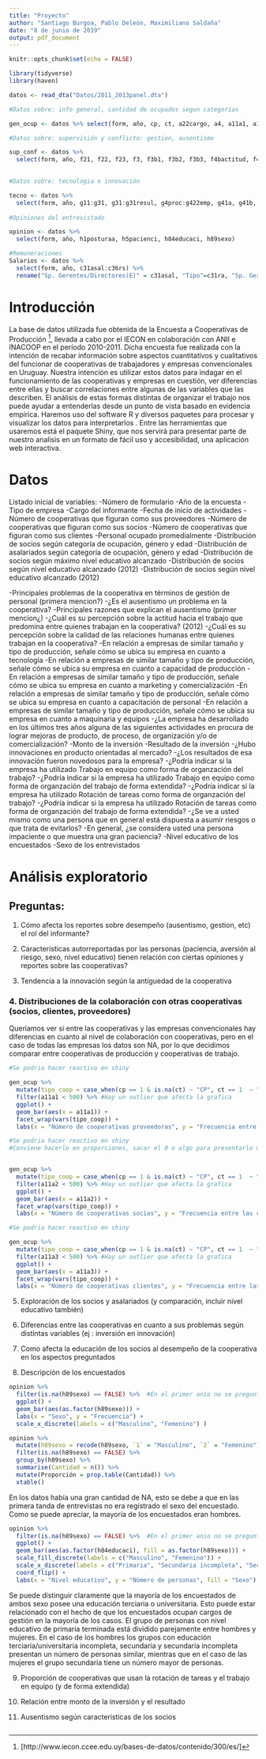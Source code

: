 ```yaml
---
title: "Proyecto"
author: "Santiago Burgoa, Pablo Deleón, Maximiliano Saldaña"
date: "8 de junio de 2019"
output: pdf_document
---
```


```r
knitr::opts_chunk$set(echo = FALSE)
```


```r
library(tidyverse)
library(haven)

datos <- read_dta("Datos/2011_2013panel.dta")

#Datos sobre: info general, cantidad de ocupados segun categorias   

gen_ocup <- datos %>% select(form, año, cp, ct, a22cargo, a4, a11a1, a11a2, a11a3,b1, starts_with("b2a", ignore.case = FALSE), starts_with("b2b", ignore.case = FALSE), starts_with("b3soc"))

#Datos sobre: supervisión y conflicto: gestion, ausentismo

sup_conf <- datos %>%
  select(form, año, f21, f22, f23, f3, f3b1, f3b2, f3b3, f4bactitud, f4ccalidad)

  
#Datos sobre: tecnologia e innovación

tecno <- datos %>%
  select(form, año, g11:g31, g31:g31resul, g4proc:g422emp, g41a, g41b, g43a:g44b)
  
#Opiniones del entrevistado

opinion <- datos %>%
  select(form, año, h1posturaa, h5pacienci, h84educaci, h89sexo)
```

```r
#Remuneraciones
Salarios <- datos %>% 
  select(form, año, c31asal:c36rs) %>% 
  rename("Sp. Gerentes/Directores(E)" = c31asal, "Tipo"=c31ra, "Sp. Gerentes/Directores(S)"=c31soc)

```

# Introducción

La base de datos utilizada fue obtenida de la Encuesta a Cooperativas de Producción [^1], llevada a cabo por el IECON en colaboración con ANII e INACOOP en el período 2010-2011. Dicha encuesta fue realizada con la intención de recabar información sobre aspectos cuantitativos y cualitativos del funcionar de cooperativas de trabajadores y empresas convencionales en Uruguay. Nuestra intención es utilizar estos datos para indagar en el funcionamiento de las cooperativas y empresas en cuestión, ver diferencias entre ellas y buscar correlaciones  entre algunas de las variables que las describen.
El análisis de estas formas distintas de organizar el trabajo nos puede ayudar a entenderlas desde un punto de vista basado en evidencia empírica.
Haremos uso del software R y diversos paquetes para procesar y visualizar los datos para interpretarlos . Entre las herramientas que usaremos está el paquete Shiny, que nos servirá para presentar parte de nuestro analisis en un formato de fácil uso y accesibilidad, una aplicación web interactiva. 



[^1]: [http://www.iecon.ccee.edu.uy/bases-de-datos/contenido/300/es/]



# Datos
 Listado inicial de variables:
-Número de formulario
-Año de la encuesta
-Tipo de empresa
-Cargo del informante
-Fecha de inicio de actividades 
-Número de cooperativas que figuran como sus proveedores 
-Número de cooperativas que figuran como sus socios
-Número de cooperativas que figuran como sus clientes
-Personal ocupado promedialmente
-Distribución de socios según categoría de ocupación, género y edad
-Distribución de asalariados según categoría de ocupación, género y edad
-Distribución de socios según máximo nivel educativo alcanzado
-Distribución de socios según nivel educativo alcanzado (2012)
-Distribución de socios según nivel educativo alcanzado (2012)



-Principales problemas de la cooperativa en términos de gestión de personal (primera mencion?)
-¿Es el ausentismo un problema en la cooperativa?
-Principales razones que explican el ausentismo (primer mencion¿)
-¿Cuál es su percepción sobre la actitud hacia el trabajo que predomina entre quienes trabajan en la cooperativa? (2012)
-¿Cuál es su percepción sobre la calidad de las relaciones humanas entre quienes trabajan en la cooperativa? 
-En relación a empresas de similar tamaño y tipo de producción, señale cómo se ubica su empresa en cuanto a tecnología
-En relación a empresas de similar tamaño y tipo de producción, señale cómo se ubica su empresa en cuanto a capacidad de producción
-En relación a empresas de similar tamaño y tipo de producción, señale cómo se ubica su empresa en cuanto a marketing y comercialización
-En relación a empresas de similar tamaño y tipo de producción, señale cómo se ubica su empresa en cuanto a capacitación de personal
-En relación a empresas de similar tamaño y tipo de producción, señale cómo se ubica su empresa en cuanto a maquinaria y equipos
-¿La empresa ha desarrollado en los últimos tres años alguna de las siguientes actividades en procura de lograr mejoras de producto, de proceso, de organización y/o de comercialización? 
-Monto de la inversión
-Resultado de la inversión
-¿Hubo innovaciones en producto orientadas al mercado? 
-¿Los resultados de esa innovación fueron novedosos para la empresa?
-¿Podría indicar si la empresa ha utilizado Trabajo en equipo como forma de organzación del trabajo? 
-¿Podría indicar si la empresa ha utilizado Trabajo en equipo como forma de organzación del trabajo de forma extendida? 
-¿Podría indicar si la empresa ha utilizado Rotación de tareas como forma de organzación del trabajo? 
-¿Podría indicar si la empresa ha utilizado Rotación de tareas como forma de organzación del trabajo de forma extendida? 
-¿Se ve a usted mismo como una persona que en general está dispuesta a asumir riesgos o que trata de evitarlos? 
-En general, ¿se considera usted una persona impaciente o que muestra una gran paciencia? 
-Nivel educativo de los encuestados 
-Sexo de los entrevistados

# Análisis exploratorio

## Preguntas: 

1. Cómo afecta los reportes sobre desempeño (ausentismo, gestion, etc) el rol del informante?

2. Características autorreportadas por las personas (paciencia, aversión al riesgo, sexo, nivel educativo) tienen relación con ciertas opiniones y reportes sobre las cooperativas?

3. Tendencia a la innovación según la antiguedad de la cooperativa

### 4. Distribuciones de la colaboración con otras cooperativas (socios, clientes, proveedores)

Queriamos ver si entre las cooperativas y las empresas convencionales hay diferencias en cuanto al nivel de colaboración con cooperativas, pero en el caso de todas las empresas los datos son NA, por lo que decidimos comparar entre cooperativas de producción y cooperativas de trabajo.

```r

#Se podria hacer reactivo en shiny

gen_ocup %>%
  mutate(tipo_coop = case_when(cp == 1 & is.na(ct) ~ "CP", ct == 1  ~ "CT")) %>%
  filter(a11a1 < 500) %>% #Hay un outlier que afecta la grafica
  ggplot() + 
  geom_bar(aes(x = a11a1)) +
  facet_wrap(vars(tipo_coop)) +
  labs(x = "Número de cooperativas proveedoras", y = "Frecuencia entre las cooperativas encuestadas")
```

```r

#Se podria hacer reactivo en shiny
#Conviene hacerlo en proporciones, sacar el 0 o algo para presentarlo mejor? 


gen_ocup %>%
  mutate(tipo_coop = case_when(cp == 1 & is.na(ct) ~ "CP", ct == 1  ~ "CT")) %>%
  filter(a11a2 < 500) %>% #Hay un outlier que afecta la grafica
  ggplot() + 
  geom_bar(aes(x = a11a2)) +
  facet_wrap(vars(tipo_coop)) +
  labs(x = "Número de cooperativas socias", y = "Frecuencia entre las cooperativas encuestadas")

```

```r

#Se podria hacer reactivo en shiny

gen_ocup %>%
  mutate(tipo_coop = case_when(cp == 1 & is.na(ct) ~ "CP", ct == 1  ~ "CT")) %>%
  filter(a11a3 < 500) %>% #Hay un outlier que afecta la grafica
  ggplot() + 
  geom_bar(aes(x = a11a3)) +
  facet_wrap(vars(tipo_coop)) +
  labs(x = "Número de cooperativas clientes", y = "Frecuencia entre las cooperativas encuestadas")
```
5. Exploración de los socios y asalariados (y comparación, incluir nivel educativo también)

6. Diferencias entre las cooperativas en cuanto a sus problemas según distintas variables (ej : inversión en innovación)

7. Como afecta la educación de los socios al desempeño de la cooperativa en los aspectos preguntados

8. Descripción de los encuestados

```r
opinion %>%
  filter(is.na(h89sexo) == FALSE) %>%  #En el primer anio no se pregunto
  ggplot() +
  geom_bar(aes(as.factor(h89sexo))) +
  labs(x = "Sexo", y = "Frecuencia") +
  scale_x_discrete(labels = c("Masculino", "Femenino") )
```

```r
opinion %>%
  mutate(h89sexo = recode(h89sexo, `1` = "Masculino", `2` = "Femenino")) %>%
  filter(is.na(h89sexo) == FALSE) %>%
  group_by(h89sexo) %>%
  summarise(Cantidad = n()) %>%
  mutate(Proporción = prop.table(Cantidad)) %>%
  xtable()

```
En los datos había una gran cantidad de NA, esto se debe a que en las primera tanda de entrevistas no era registrado el sexo del encuestado. Como se puede apreciar, la mayoría de los encuestados eran hombres.

```r
opinion %>%
  filter(is.na(h89sexo) == FALSE) %>%  #En el primer anio no se pregunto
  ggplot() +
  geom_bar(aes(as.factor(h84educaci), fill = as.factor(h89sexo))) +
  scale_fill_discrete(labels = c("Masculino", "Femenino")) +
  scale_x_discrete(labels = c("Primaria", "Secundaria incompleta", "Secundaria", "Terciaria/Universitaria incompleta", "Terciaria/Universitaria")) +
  coord_flip() +
  labs(x = "Nivel educativo", y = "Número de personas", fill = "Sexo") 
```
Se puede distinguir claramente que la mayoría de los encuestados de ambos sexo posee una educación terciaria o universitaria. Esto puede estar relacionado con el hecho de que los encuestados ocupan cargos de gestión en la mayoría de los casos. El grupo de personas con nivel educativo de primaria terminada está dividido parejamente entre hombres y mujeres. En el caso de los hombres los grupos con educación terciaria/universitaria incompleta, secundaria y secundaria incompleta presentan un número de personas similar, mientras que en el caso de las mujeres el grupo secundaria tiene un número mayor de personas.  

9. Proporción de cooperativas que usan la rotación de tareas y el trabajo en equipo (y de forma extendida) 

10. Relación entre monto de la inversión y el resultado

11. Ausentismo según características de los socios


```r








```